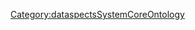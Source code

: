 <span style="background-color:pink;">{{{1}}}</span><noinclude>[[Category:dataspectsSystemCoreOntology]]</noinclude>
